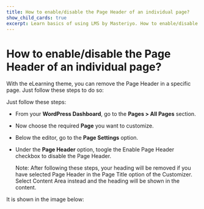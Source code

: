 ---
title: How to enable/disable the Page Header of an individual page?
show_child_cards: true
excerpt: Learn basics of using LMS by Masteriyo. How to enable/disable the Page Header of an individual page.
---

# How to enable/disable the Page Header of an individual page?

With the eLearning theme, you can remove the Page Header in a specific page. Just follow these steps to do so:

Just follow these steps:

- From your **WordPress Dashboard**, go to the **Pages > All Pages** section.

- Now choose the required **Page** you want to customize.

- Below the editor, go to the **Page Settings** option.

- Under the **Page Header** option, toogle the Enable Page Header checkbox to disable the Page Header.

    Note: After following these steps, your heading will be removed if you have selected Page Header in the Page Title option of the Customizer. Select Content Area instead and the heading will be shown in the content.

It is shown in the image below:

